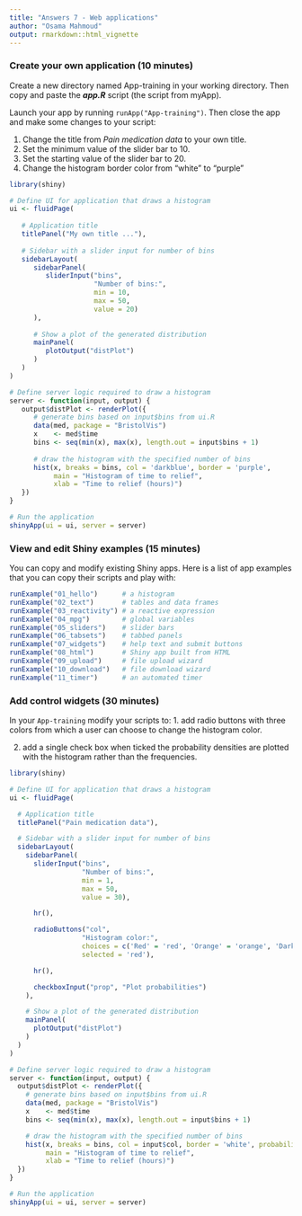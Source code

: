 ```yaml
---
title: "Answers 7 - Web applications"
author: "Osama Mahmoud"
output: rmarkdown::html_vignette
---
```

<!--
%\VignetteEngine{knitr::rmarkdown}
%\VignetteIndexEntry{Answers 7 - Web applications}
-->

### Create your own application (10 minutes)
Create a new directory named App-training in your working directory. Then copy and paste the ***app.R*** script (the script from myApp). 

Launch your app by running `runApp("App-training")`. Then close the app and make some changes to your script:

1. Change the title from *Pain medication data* to your own title.
2. Set the minimum value of the slider bar to 10.
3. Set the starting value of the slider bar to 20.
4. Change the histogram border color from "white" to "purple"

```r
library(shiny)

# Define UI for application that draws a histogram
ui <- fluidPage(
   
   # Application title
   titlePanel("My own title ..."),
   
   # Sidebar with a slider input for number of bins 
   sidebarLayout(
      sidebarPanel(
         sliderInput("bins",
                     "Number of bins:",
                     min = 10,
                     max = 50,
                     value = 20)
      ),
      
      # Show a plot of the generated distribution
      mainPanel(
         plotOutput("distPlot")
      )
   )
)

# Define server logic required to draw a histogram
server <- function(input, output) {
   output$distPlot <- renderPlot({
      # generate bins based on input$bins from ui.R
      data(med, package = "BristolVis")
      x    <- med$time 
      bins <- seq(min(x), max(x), length.out = input$bins + 1)
      
      # draw the histogram with the specified number of bins
      hist(x, breaks = bins, col = 'darkblue', border = 'purple',
           main = "Histogram of time to relief",
           xlab = "Time to relief (hours)")
   })
}

# Run the application 
shinyApp(ui = ui, server = server)
```

### View and edit Shiny examples (15 minutes)

You can copy and modify existing Shiny apps. Here is a list of app examples that you can copy their scripts and play with:

```r
runExample("01_hello")      # a histogram
runExample("02_text")       # tables and data frames
runExample("03_reactivity") # a reactive expression
runExample("04_mpg")        # global variables
runExample("05_sliders")    # slider bars
runExample("06_tabsets")    # tabbed panels
runExample("07_widgets")    # help text and submit buttons
runExample("08_html")       # Shiny app built from HTML
runExample("09_upload")     # file upload wizard
runExample("10_download")   # file download wizard
runExample("11_timer")      # an automated timer
```

### Add control widgets (30 minutes)

In your `App-training` modify your scripts to:
1. add radio buttons with three colors from which a user can choose to change the histogram color.

2. add a single check box when ticked the probability densities are plotted with the histogram rather than the frequencies.

```r
library(shiny)

# Define UI for application that draws a histogram
ui <- fluidPage(

  # Application title
  titlePanel("Pain medication data"),

  # Sidebar with a slider input for number of bins
  sidebarLayout(
    sidebarPanel(
      sliderInput("bins",
                  "Number of bins:",
                  min = 1,
                  max = 50,
                  value = 30),

      hr(),

      radioButtons("col",
                  "Histogram color:",
                  choices = c('Red' = 'red', 'Orange' = 'orange', 'Dark green' = 'darkgreen'),
                  selected = 'red'),

      hr(),

      checkboxInput("prop", "Plot probabilities")
    ),

    # Show a plot of the generated distribution
    mainPanel(
      plotOutput("distPlot")
    )
  )
)

# Define server logic required to draw a histogram
server <- function(input, output) {
  output$distPlot <- renderPlot({
    # generate bins based on input$bins from ui.R
    data(med, package = "BristolVis")
    x    <- med$time
    bins <- seq(min(x), max(x), length.out = input$bins + 1)

    # draw the histogram with the specified number of bins
    hist(x, breaks = bins, col = input$col, border = 'white', probability = input$prop,
         main = "Histogram of time to relief",
         xlab = "Time to relief (hours)")
  })
}

# Run the application
shinyApp(ui = ui, server = server)
```

